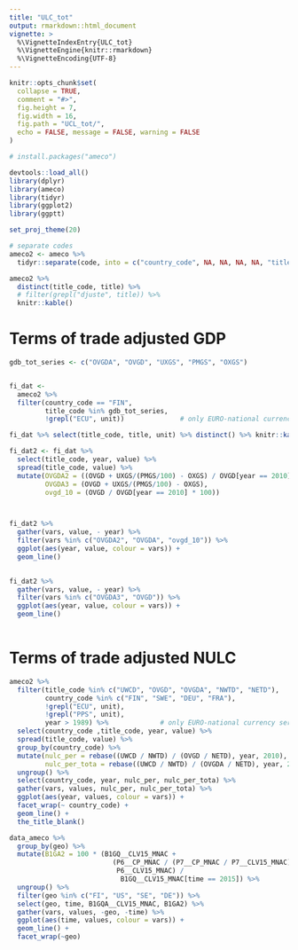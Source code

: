 ```yaml
---
title: "ULC_tot"
output: rmarkdown::html_document
vignette: >
  %\VignetteIndexEntry{ULC_tot}
  %\VignetteEngine{knitr::rmarkdown}
  %\VignetteEncoding{UTF-8}
---
```


```r
knitr::opts_chunk$set(
  collapse = TRUE,
  comment = "#>", 
  fig.height = 7,
  fig.width = 16,
  fig.path = "UCL_tot/", 
  echo = FALSE, message = FALSE, warning = FALSE
)

```

```r

# install.packages("ameco")

devtools::load_all()
library(dplyr)
library(ameco)
library(tidyr)
library(ggplot2)
library(ggptt)

set_proj_theme(20)

```

```r

# separate codes
ameco2 <- ameco %>% 
  tidyr::separate(code, into = c("country_code", NA, NA, NA, NA, "title_code"), sep = "\\.")


```

```r

ameco2 %>% 
  distinct(title_code, title) %>% 
  # filter(grepl("djuste", title)) %>% 
  knitr::kable()

```


# Terms of trade adjusted GDP

```r

gdb_tot_series <- c("OVGDA", "OVGD", "UXGS", "PMGS", "OXGS")


fi_dat <- 
  ameco2 %>% 
  filter(country_code == "FIN",
         title_code %in% gdb_tot_series, 
         !grepl("ECU", unit))              # only EURO-national currency series

fi_dat %>% select(title_code, title, unit) %>% distinct() %>% knitr::kable()

```
```r

fi_dat2 <- fi_dat %>% 
  select(title_code, year, value) %>% 
  spread(title_code, value) %>% 
  mutate(OVGDA2 = ((OVGD + UXGS/(PMGS/100) - OXGS) / OVGD[year == 2010]) * 100,
         OVGDA3 = (OVGD + UXGS/(PMGS/100) - OXGS),
         ovgd_10 = (OVGD / OVGD[year == 2010] * 100))




```

```r

fi_dat2 %>% 
  gather(vars, value, - year) %>% 
  filter(vars %in% c("OVGDA2", "OVGDA", "ovgd_10")) %>% 
  ggplot(aes(year, value, colour = vars)) +
  geom_line()
  
```

```r

fi_dat2 %>% 
  gather(vars, value, - year) %>% 
  filter(vars %in% c("OVGDA3", "OVGD")) %>% 
  ggplot(aes(year, value, colour = vars)) +
  geom_line()
  
```

# Terms of trade adjusted NULC

```r

ameco2 %>% 
  filter(title_code %in% c("UWCD", "OVGD", "OVGDA", "NWTD", "NETD"),
         country_code %in% c("FIN", "SWE", "DEU", "FRA"),
         !grepl("ECU", unit),
         !grepl("PPS", unit),
         year > 1989) %>%             # only EURO-national currency series
  select(country_code ,title_code, year, value) %>% 
  spread(title_code, value) %>% 
  group_by(country_code) %>% 
  mutate(nulc_per = rebase((UWCD / NWTD) / (OVGD / NETD), year, 2010),
         nulc_per_tota = rebase((UWCD / NWTD) / (OVGDA / NETD), year, 2010)) %>% 
  ungroup() %>% 
  select(country_code, year, nulc_per, nulc_per_tota) %>% 
  gather(vars, values, nulc_per, nulc_per_tota) %>% 
  ggplot(aes(year, values, colour = vars)) +
  facet_wrap(~ country_code) +
  geom_line() +
  the_title_blank()

```

```r

data_ameco %>% 
  group_by(geo) %>% 
  mutate(B1GA2 = 100 * (B1GQ__CLV15_MNAC + 
                          (P6__CP_MNAC / (P7__CP_MNAC / P7__CLV15_MNAC)) - 
                           P6__CLV15_MNAC) /
                            B1GQ__CLV15_MNAC[time == 2015]) %>% 
  ungroup() %>% 
  filter(geo %in% c("FI", "US", "SE", "DE")) %>% 
  select(geo, time, B1GQA__CLV15_MNAC, B1GA2) %>% 
  gather(vars, values, -geo, -time) %>% 
  ggplot(aes(time, values, colour = vars)) +
  geom_line() +
  facet_wrap(~geo)

```

